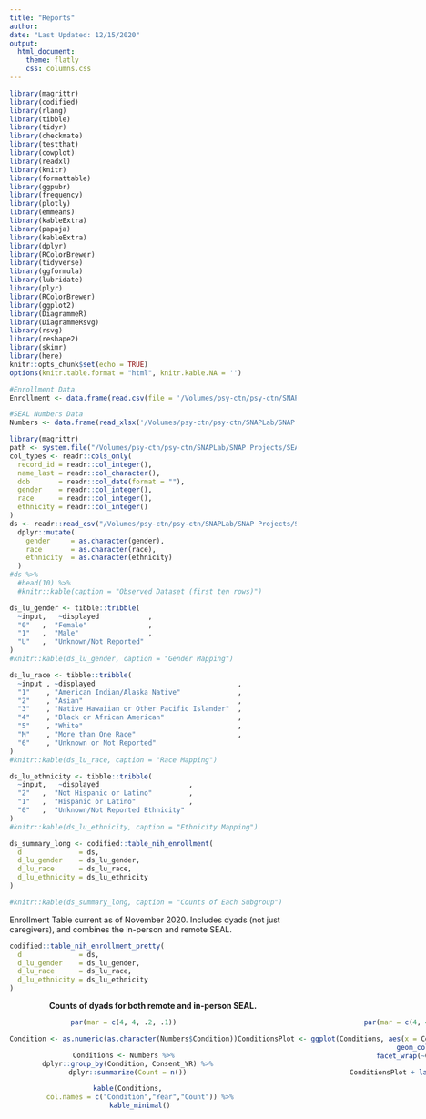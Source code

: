 ```yaml
---
title: "Reports"
author: 
date: "Last Updated: 12/15/2020"
output: 
  html_document:
    theme: flatly
    css: columns.css
---
```


```r

library(magrittr)
library(codified)
library(rlang)
library(tibble)
library(tidyr)
library(checkmate)
library(testthat)
library(cowplot)
library(readxl)
library(knitr)
library(formattable)
library(ggpubr)
library(frequency)
library(plotly)
library(emmeans)
library(kableExtra)
library(papaja)
library(kableExtra)
library(dplyr)
library(RColorBrewer)
library(tidyverse)
library(ggformula)
library(lubridate)
library(plyr)
library(RColorBrewer)
library(ggplot2)
library(DiagrammeR)
library(DiagrammeRsvg)
library(rsvg)
library(reshape2)
library(skimr)
library(here)
knitr::opts_chunk$set(echo = TRUE)
options(knitr.table.format = "html", knitr.kable.NA = '') 
```


```r
#Enrollment Data
Enrollment <- data.frame(read.csv(file = '/Volumes/psy-ctn/psy-ctn/SNAPLab/SNAP Projects/SEAL/Data Management/Enrollment_Table/Enrollment_Table15DEC2020_Rversion.csv'))

#SEAL Numbers Data
Numbers <- data.frame(read_xlsx('/Volumes/psy-ctn/psy-ctn/SNAPLab/SNAP Projects/SEAL/Data Management/Enrollment_Table/SEAL_Numbers_16DEC2020.xlsx','Current_Data'))

```

```r

library(magrittr)
path <- system.file("/Volumes/psy-ctn/psy-ctn/SNAPLab/SNAP Projects/SEAL/Data Management/Enrollment_Table/Enrollment_Table15DEC2020_Rversion.csv", package="codified")
col_types <- readr::cols_only(
  record_id = readr::col_integer(),
  name_last = readr::col_character(),
  dob       = readr::col_date(format = ""),
  gender    = readr::col_integer(),
  race      = readr::col_integer(),
  ethnicity = readr::col_integer()
)
ds <- readr::read_csv("/Volumes/psy-ctn/psy-ctn/SNAPLab/SNAP Projects/SEAL/Data Management/Enrollment_Table/Enrollment_Table15DEC2020_Rversion.csv") %>%
  dplyr::mutate(
    gender     = as.character(gender),
    race       = as.character(race),
    ethnicity  = as.character(ethnicity)
  )
#ds %>% 
  #head(10) %>% 
  #knitr::kable(caption = "Observed Dataset (first ten rows)")
```

```r
ds_lu_gender <- tibble::tribble(
  ~input,   ~displayed            ,
  "0"   ,  "Female"               , 
  "1"   ,  "Male"                 ,
  "U"   ,  "Unknown/Not Reported"
)
#knitr::kable(ds_lu_gender, caption = "Gender Mapping")
```

```r
ds_lu_race <- tibble::tribble(
  ~input , ~displayed                                   ,
  "1"    , "American Indian/Alaska Native"              ,
  "2"    , "Asian"                                      ,
  "3"    , "Native Hawaiian or Other Pacific Islander"  ,
  "4"    , "Black or African American"                  ,
  "5"    , "White"                                      ,
  "M"    , "More than One Race"                         ,
  "6"    , "Unknown or Not Reported"
)
#knitr::kable(ds_lu_race, caption = "Race Mapping")
```

```r
ds_lu_ethnicity <- tibble::tribble(
  ~input,   ~displayed                      ,
  "2"   ,  "Not Hispanic or Latino"         ,
  "1"   ,  "Hispanic or Latino"             ,
  "0"   ,  "Unknown/Not Reported Ethnicity"
)
#knitr::kable(ds_lu_ethnicity, caption = "Ethnicity Mapping")
```

```r
ds_summary_long <- codified::table_nih_enrollment(
  d              = ds,
  d_lu_gender    = ds_lu_gender,
  d_lu_race      = ds_lu_race,
  d_lu_ethnicity = ds_lu_ethnicity
)

#knitr::kable(ds_summary_long, caption = "Counts of Each Subgroup")
```

Enrollment Table current as of November 2020. Includes dyads (not just caregivers), and combines the in-person and remote SEAL.

```r
codified::table_nih_enrollment_pretty(
  d              = ds,
  d_lu_gender    = ds_lu_gender,
  d_lu_race      = ds_lu_race,
  d_lu_ethnicity = ds_lu_ethnicity
)
```

<center>
**Counts of dyads for both remote and in-person SEAL.** 
<center>




:::: {style="display: flex;"}

::: {}
```r
par(mar = c(4, 4, .2, .1))

Condition <- as.numeric(as.character(Numbers$Condition))

Conditions <- Numbers %>%
  dplyr::group_by(Condition, Consent_YR) %>%
  dplyr::summarize(Count = n())

  kable(Conditions,
        col.names = c("Condition","Year","Count")) %>%
        kable_minimal()

```
:::

::: {}
```r
par(mar = c(4, 4, .2, .1))

ConditionsPlot <- ggplot(Conditions, aes(x = Consent_YR, y = Count, fill = Condition)) +
  geom_col() +
  facet_wrap(~Condition)

ConditionsPlot + labs(x = "Year")
```
:::

::::